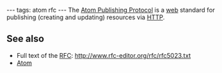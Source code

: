 ---
tags: atom rfc
---
The [[Atom Publishing Protocol]] is a [[web]] standard for publishing (creating and updating) resources via [[HTTP]].

== See also ==

* Full text of the [[RFC]]: http://www.rfc-editor.org/rfc/rfc5023.txt
* [[Atom]]
